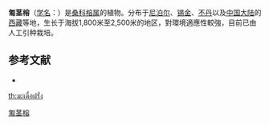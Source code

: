 {{Speciesbox
| name = 匍茎榕
| status = 
| status_system = 
|image =Ficus sarmentosa Np.jpg
| genus = Ficus
| species = sarmentosa
| authority = Buch.-Ham. ex J. E. Smith
* 匍茎榕 ''F. s.'' var. ''sarmentosa''
* [[白背爬藤榕|白背爬藤榕]] ''F. s.'' var. ''nipponica''
* [[少脉爬藤榕|少脉爬藤榕]] ''F. s.'' var. ''thunbergii''
* [[无柄爬藤榕|无柄爬藤榕]] ''F. s.'' var. ''luducca；f.''
* [[长柄爬藤榕|长柄爬藤榕]] ''F. s.'' var. ''luducca''
* [[大果爬藤榕|大果爬藤榕]] ''F. s.'' var. ''duclouxii''
* [[尾尖爬藤榕|尾尖爬藤榕]] ''F. s.'' var. ''lacrymans''
* [[爬藤榕|爬藤榕]] ''F. s.'' var. ''impressa''
* [[珍珠莲|珍珠莲]] ''F. s.'' var. ''henryi''
|synonyms = ''Ficus arisanensis''<br/>
''Ficus duclouxii''<br/>
''Ficus impressa''<br/>
''Ficus lacrymans''<br/>
''Ficus luducca''<br/>
''Ficus nipponica''<br/>
''Ficus thunbergii''
}}

'''匍茎榕'''（[[学名|学名]]：{{lang|la|''Ficus sarmentosa''}}）是[[桑科|桑科]][[榕属|榕属]]的植物。分布于[[尼泊尔|尼泊尔]]、[[锡金|锡金]]、[[不丹|不丹]]以及[[中国大陆|中国大陆]]的[[西藏|西藏]]等地，生长于海拔1,800米至2,500米的地区，對環境適應性較強，目前已由人工引种栽培。

== 参考文献 ==
<div class="references-small">
* {{cite web| url =http://www.bioinfo.cn/db05/KmzwSpecies.php?action=view&id=13668| title =匍茎榕（原变种）| work =《中国高等植物数据库全库》| publisher =中国科学院微生物研究所| author =昆明植物研究所| accessdate =2009-02-24| deadurl =yes| archiveurl =https://web.archive.org/web/20160305084321/http://www.bioinfo.cn/db05/KmzwSpecies.php?action=view&id=13668| archivedate =2016-03-05}}
</div>
{{Taxonbar|from=Q10901746}}

[[Category:榕属|匍茎榕]]

[[th:มะเดื่อฝรั่ง|th:มะเดื่อฝรั่ง]]